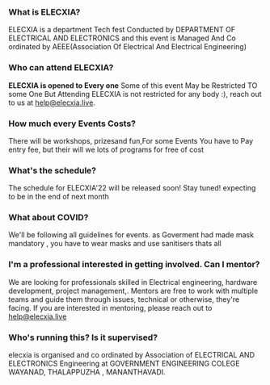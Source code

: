 <div className='grid gap-4 md:grid-cols-2 grid-flow-row font-ubuntu'>

<div>

### What is ELECXIA?

ELECXIA is a department Tech fest Conducted by DEPARTMENT OF ELECTRICAL AND ELECTRONICS and this event is Managed And Co ordinated by AEEE(Association Of Electrical And Electrical Engineering)
</div>

<div>

### Who can attend ELECXIA?

**ELECXIA is opened to Every one**  Some of this event May be Restricted TO some One But Attending ELECXIA is not restricted for any body :), reach out to us at [help@elecxia.live](mailto:help@elecxia.live). 
</div>

<div>

### How much every Events Costs?

There will be workshops, prizesand fun,For some Events You have to Pay entry fee, but their will we lots of programs for free of cost
</div>

<div>

### What's the schedule?

The schedule for ELECXIA'22 will be released soon! Stay tuned! expecting to be in the end of next month

</div>

<div>

### What about COVID?

We'll be following all guidelines for events. 
as Goverment had made mask mandatory , you have to wear masks and use sanitisers thats all

</div>

<div>

### I'm a professional interested in getting involved. Can I mentor?

We are looking for  professionals skilled in Electrical engineering, hardware development, project management,. Mentors are free to work with multiple teams and guide them through issues, technical or otherwise, they're facing. If you are interested in mentoring, please reach out to help@elecxia.live

</div>

<div>

### Who's running this? Is it supervised?

elecxia is organised and co ordinated by Association of ELECTRICAL AND ELECTRONICS Engineering at GOVERNMENT ENGINEERING COLEGE WAYANAD, THALAPPUZHA ,  MANANTHAVADI.

</div>

</div>
